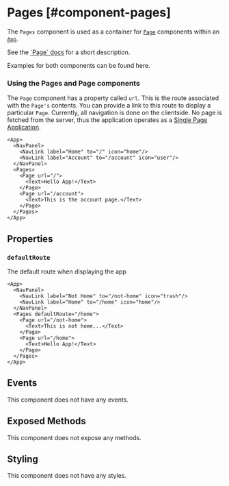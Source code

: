 
# Pages [#component-pages]

The `Pages` component is used as a container for [`Page`](./Page.mdx) components within an [`App`](./App.mdx).

See the [\`Page\` docs](./Page.mdx) for a short description.

Examples for both components can be found here.

### Using the Pages and Page components

The `Page` component has a property called `url`. This is the route associated with the `Page's` contents.
You can provide a link to this route to display a particular `Page`.
Currently, all navigation is done on the clientside.
No page is fetched from the server, thus the application operates as a [Single Page Application](https://developer.mozilla.org/en-US/docs/Glossary/SPA).

```xmlui-pg copy {3-4, 7, 10} display name="Example: using Pages and Page" height="150px"
<App>
  <NavPanel>
    <NavLink label="Home" to="/" icon="home"/>
    <NavLink label="Account" to="/account" icon="user"/>
  </NavPanel>
  <Pages>
    <Page url="/">
      <Text>Hello App!</Text>
    </Page>
    <Page url="/account">
      <Text>This is the account page.</Text>
    </Page>
  </Pages>
</App>
```

## Properties

### `defaultRoute`

The default route when displaying the app

```xmlui-pg copy {6-13} display name="Example: defaultRoute" height="150px"
<App>
  <NavPanel>
    <NavLink label="Not Home" to="/not-home" icon="trash"/>
    <NavLink label="Home" to="/home" icon="home"/>
  </NavPanel>
  <Pages defaultRoute="/home">
    <Page url="/not-home">
      <Text>This is not home...</Text>
    </Page>
    <Page url="/home">
      <Text>Hello App!</Text>
    </Page>
  </Pages>
</App>
```

## Events

This component does not have any events.

## Exposed Methods

This component does not expose any methods.

## Styling

This component does not have any styles.
